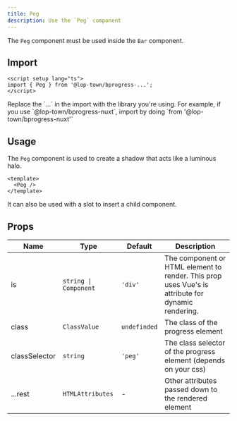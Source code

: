 ```yaml
---
title: Peg
description: Use the `Peg` component
---
```


The `Peg` component must be used inside the `Bar` component.

## Import

```vue
<script setup lang="ts">
import { Peg } from '@lop-town/bprogress-...';
</script>
```

<Callout title="Note">
  Replace the `...` in the import with the library you're using. For example, if you use `@lop-town/bprogress-nuxt`, import by doing `from '@lop-town/bprogress-nuxt'`
</Callout>

## Usage

The `Peg` component is used to create a shadow that acts like a luminous halo.

```vue
<template>
  <Peg />
</template>
```

It can also be used with a slot to insert a child component.

## Props

| Name | Type | Default | Description |
| --- | --- | --- | --- |
| is | `string \| Component` | `'div'` | The component or HTML element to render. This prop uses Vue's is attribute for dynamic rendering. |
| class | `ClassValue` | `undefinded` | The class of the progress element |
| classSelector | `string` | `'peg'` | The class selector of the progress element (depends on your css) |
| ...rest | `HTMLAttributes` | - | Other attributes passed down to the rendered element |

